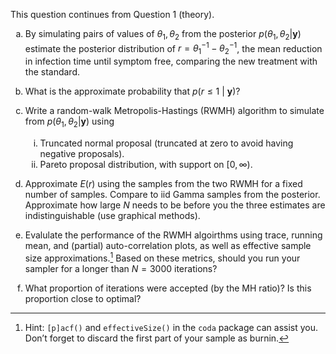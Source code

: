 This question continues from Question 1 (theory).

(a) By simulating pairs of values of $\theta_1,\theta_2$ from the posterior $p(\theta_1,\theta_2|\mathbf{y})$ estimate the posterior distribution of $r = \theta_1^{-1}-\theta_2^{-1}$, the mean reduction in infection time until symptom free, comparing the new treatment with the standard.

(b) What is the approximate probability that $p(r \leq 1 ~\vert~ \boldsymbol{y})$? 

(c) Write a random-walk Metropolis-Hastings (RWMH) algorithm to simulate from $p(\theta_1,\theta_2|\mathbf{y})$ using

    (i) Truncated normal proposal (truncated at zero to avoid having negative proposals).
    (ii) Pareto proposal distribution, with support on $[0,\infty)$.

(d) Approximate $E(r)$ using the samples from the two RWMH for a fixed number of samples. Compare to iid Gamma samples from the posterior. Approximate how large $N$ needs to be before you the three estimates are indistinguishable (use graphical methods).

(e) Evalulate the performance of the RWMH algoirthms using trace, running mean, and (partial) auto-correlation plots, as well as effective sample size approximations.^[Hint: `[p]acf()` and `effectiveSize()` in the `coda` package can assist you. Don't forget to discard the first part of your sample as burnin.] Based on these metrics, should you run your sampler for a longer than $N=3000$ iterations?

(f) What proportion of iterations were accepted (by the MH ratio)? Is this proportion close to optimal?